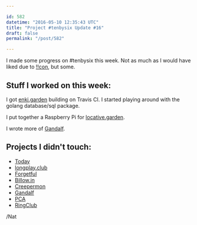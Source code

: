 ```yaml
---

id: 582
datetime: "2016-05-10 12:35:43 UTC"
title: "Project #tenbysix Update #16"
draft: false
permalink: "/post/582"

---
```


I made some progress on #tenbysix this week. Not as much as I would have liked due to [!!con](http://bangbangcon.com/), but some.

## Stuff I worked on this week:

I got [enki.garden](https://github.com/icco/enki.garden) building on Travis CI. I started playing around with the golang database/sql package.

I put together a Raspberry Pi for [locative.garden](https://github.com/icco/locative.garden).

I wrote more of [Gandalf](https://github.com/icco/gandalf).

## Projects I didn't touch:

 - [Today](https://github.com/icco/today)
 - [longplay.club](https://github.com/icco/longplay.club)
 - [Forgetful](https://github.com/icco/forgetful)
 - [Billow.in](https://github.com/icco/billowin)
 - [Creepermon](https://github.com/icco/creepermon)
 - [Gandalf](https://github.com/icco/gandalf)
 - [PCA](https://github.com/icco/pca)
 - [RingClub](https://github.com/icco/ringclub)

/Nat


